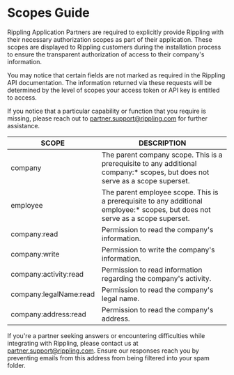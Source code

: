 # Scopes Guide

Rippling Application Partners are required to explicitly provide Rippling with their necessary authorization scopes as part of their application. These scopes are displayed to Rippling customers during the installation process to ensure the transparent authorization of access to their company's information.

<Note>You may notice that certain fields are not marked as required in the Rippling API documentation. The information returned via these requests will be determined by the level of scopes your access token or API key is entitled to access.</Note>

If you notice that a particular capability or function that you require is missing, please reach out to partner.support@rippling.com for further assistance.

 SCOPE | DESCRIPTION |
| -------- | ----------- |
| company    | The parent company scope. This is a prerequisite to any additional company:* scopes, but does not serve as a scope superset. |
| employee     | The parent employee scope. This is a prerequisite to any additional employee:* scopes, but does not serve as a scope superset. |
| company:read   | Permission to read the company's information. |
company:write    | Permission to write the company's information.|
| company:activity:read    | Permission to read information regarding the company's activity.  | Permission to read the name the company is using to do business. |
| company:legalName:read   | Permission to read the company's legal name.|
| company:address:read    | Permission to read the company's address.  


<Check>If you're a partner seeking answers or encountering difficulties while integrating with Rippling, please contact us at partner.support@rippling.com. Ensure our responses reach you by preventing emails from this address from being filtered into your spam folder.</Check>





